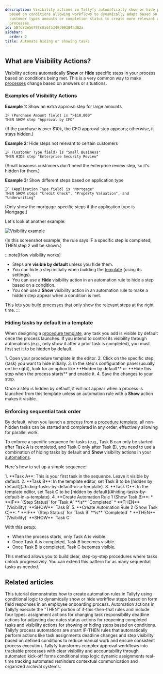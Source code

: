 ```yaml
---
description: Visibility actions in Tallyfy automatically show or hide process steps
  based on conditions allowing workflows to dynamically adapt based on form responses
  customer types amounts or completion status to create more relevant and efficient
  processes.
id: 58fd83e5679fc856f5348d99384ad02a
sidebar:
  order: 2
title: Automate hiding or showing tasks
---
```



## What are Visibility Actions?

Visibility actions automatically **Show** or **Hide** specific steps in your process based on conditions being met. This is a very common way to make [processes](/products/pro/tracking-and-tasks/processes/) change based on answers or situations.

### Examples of Visibility Actions

**Example 1:** Show an extra approval step for large amounts
```
IF (Purchase Amount field) is ">$10,000"
THEN SHOW step "Approval by CFO"
```
(If the purchase is over $10k, the CFO approval step appears; otherwise, it stays hidden.)

**Example 2:** Hide steps not relevant to certain customers
```
IF (Customer Type field) is "Small Business"
THEN HIDE step "Enterprise Security Review"
```
(Small business customers don't need the enterprise review step, so it's hidden for them.)

**Example 3:** Show different steps based on application type
```
IF (Application Type field) is "Mortgage"
THEN SHOW steps "Credit Check", "Property Valuation", and "Underwriting"
```
(Only show the mortgage-specific steps if the application type is Mortgage.)

Let's look at another example:

![Visibility example](https://screenshots.tallyfy.com/tallyfy%2Fpro%2Fdesktop-light-task-completion-example-automations.png)

(In this screenshot example, the rule says IF a specific step is completed, THEN step 2 will be shown.)

:::note[How visibility works]
- Steps are **visible by default** unless you hide them.
- You can hide a step initially when building the [template](/products/pro/documenting/templates/) (using its settings).
- You can use a **Hide** visibility action in an automation rule to hide a step based on a condition.
- You can use a **Show** visibility action in an automation rule to make a hidden step appear when a condition is met.

This lets you build processes that only show the relevant steps at the right time.
:::

### Hiding tasks by default in a template

When designing a [procedure template](/products/pro/documenting/templates/), any task you add is visible by default once the process launches. If you intend to control its visibility through automations (e.g., only show it after a prior task is completed), you must first set it to be hidden by default.

<Steps>
1.  Open your procedure template in the editor.
2.  Click on the specific step (task) you want to hide initially.
3.  In the step's configuration panel (usually on the right), look for an option like **Hidden by default** or **Hide this step when the process starts** and enable it.
4.  Save the changes to your step.
</Steps>

Once a step is hidden by default, it will not appear when a process is launched from this template unless an automation rule with a **Show** action makes it visible.

### Enforcing sequential task order

By default, when you launch a [process](/products/pro/tracking-and-tasks/processes/) from a [procedure template](/products/pro/documenting/templates/), all non-hidden tasks can be started and completed in any order, effectively allowing for parallel work.

To enforce a specific sequence for tasks (e.g., Task B can only be started after Task A is completed, and Task C only after Task B), you need to use a combination of hiding tasks by default and **Show** visibility actions in your [automations](/products/pro/documenting/templates/automations/).

Here's how to set up a simple sequence:

<Steps>
1.  **Task A**: This is your first task in the sequence. Leave it visible by default.
2.  **Task B**: In the template editor, set Task B to be [hidden by default](#hiding-tasks-by-default-in-a-template).
3.  **Task C**: In the template editor, set Task C to be [hidden by default](#hiding-tasks-by-default-in-a-template).
4.  **Create Automation Rule 1 (Show Task B)**:
    *   **IF** `(Step Status)` for `Task A` **is** `Completed`
    *   **THEN** `(Visibility)` **SHOW** `Task B`
5.  **Create Automation Rule 2 (Show Task C)**:
    *   **IF** `(Step Status)` for `Task B` **is** `Completed`
    *   **THEN** `(Visibility)` **SHOW** `Task C`
</Steps>

With this setup:
- When the process starts, only Task A is visible.
- Once Task A is completed, Task B becomes visible.
- Once Task B is completed, Task C becomes visible.

This method allows you to build clear, step-by-step procedures where tasks unlock progressively. You can extend this pattern for as many sequential tasks as needed.


## Related articles
<CardGrid>
<LinkTitleCard header="<b>Tutorials > Create an automation</b>" href="/products/pro/tutorials/how-can-tallyfy-automate-and-streamline-my-processes/" > This tutorial demonstrates how to create automation rules in Tallyfy using conditional logic to dynamically show or hide workflow steps based on form field responses in an employee onboarding process. </LinkTitleCard>
<LinkTitleCard header="<b>Automations > Actions</b>" href="/products/pro/documenting/templates/automations/actions/" > Automation actions in Tallyfy execute the "THEN" portion of if-this-then-that rules and include four types: assignment actions for changing task responsibility deadline actions for adjusting due dates status actions for reopening completed tasks and visibility actions for showing or hiding steps based on conditions. </LinkTitleCard>
<LinkTitleCard header="<b>Templates > Automations</b>" href="/products/pro/documenting/templates/automations/" > Tallyfy process automations are smart IF-THEN rules that automatically perform actions like task assignments deadline changes and step visibility based on defined conditions to reduce manual work and ensure consistent process execution. </LinkTitleCard>
<LinkTitleCard header="<b>How To > Automatically track and run complex approval workflows</b>" href="/products/pro/tutorials/how-to/track-and-run-complex-approval-workflows/" > Tallyfy transforms complex approval workflows into trackable processes with clear visibility and accountability through automated kick-off forms conditional step logic dynamic assignments real-time tracking automated reminders contextual communication and organized archival systems. </LinkTitleCard>
</CardGrid>